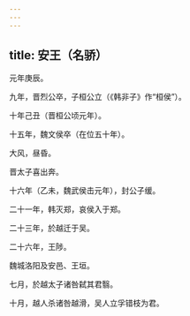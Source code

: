 ```yaml
---
---
---
```

title: 安王（名骄）
---



元年庚辰。

九年，晋烈公卒，子桓公立（《韩非子》作“桓侯”）。

十年己丑（晋桓公顷元年）。

十五年，魏文侯卒（在位五十年）。

大风，昼昏。

晋太子喜出奔。

十六年（乙未，魏武侯击元年），封公子缓。

二十一年，韩灭郑，哀侯入于郑。

二十三年，於越迁于吴。

二十六年，王陟。

魏城洛阳及安邑、王垣。

七月，於越太子诸咎弑其君翳。

十月，越人杀诸咎越滑，吴人立孚错枝为君。